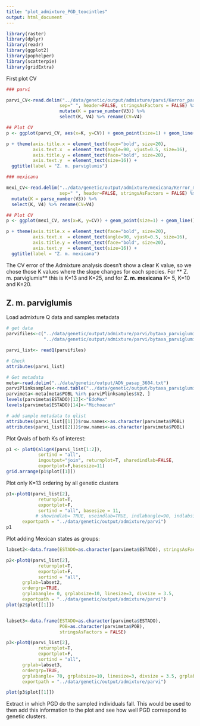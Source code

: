 ```yaml
---
title: "plot_admixture_PGD_teocintles"
output: html_document
---
```


```r
library(raster)
library(dplyr)
library(readr)
library(ggplot2)
library(pophelper)
library(scatterpie)
library(gridExtra)
```

First plot CV 
```r
### parvi

parvi_CV<-read.delim("../data/genetic/output/admixture/parvi/Kerror_parviglumis.txt", 
                    sep=" ", header=FALSE, stringsAsFactors = FALSE) %>%
                    mutate(K = parse_number(V3)) %>% 
                    select(K, V4) %>% rename(CV=V4)

## Plot CV
p <- ggplot(parvi_CV, aes(x=K, y=CV)) + geom_point(size=1) + geom_line()  

p + theme(axis.title.x = element_text(face="bold", size=20),
          axis.text.x  = element_text(angle=90, vjust=0.5, size=16),
          axis.title.y = element_text(face="bold", size=20),
          axis.text.y  = element_text(size=16)) +
  ggtitle(label = "Z. m. parviglumis")

### mexicana

mexi_CV<-read.delim("../data/genetic/output/admixture/mexicana/Kerror_mexicana.txt", 
                    sep=" ", header=FALSE, stringsAsFactors = FALSE) %>%
  mutate(K = parse_number(V3)) %>% 
  select(K, V4) %>% rename(CV=V4)

## Plot CV
p <- ggplot(mexi_CV, aes(x=K, y=CV)) + geom_point(size=1) + geom_line()  

p + theme(axis.title.x = element_text(face="bold", size=20),
          axis.text.x  = element_text(angle=90, vjust=0.5, size=16),
          axis.title.y = element_text(face="bold", size=20),
          axis.text.y  = element_text(size=16)) +
  ggtitle(label = "Z. m. mexicana")

```


The CV error of the Admixture analysis doesn't show a clear K value, so we chose those K values where the slope changes for each species. For ** Z. m. parviglumis** this is K=13 and K=25, and for **Z. m. mexicana** K= 5, K=10 and K=20.


## Z. m. parviglumis

Load admixture Q data and samples metadata

```r
# get data
parvifiles<-c("../data/genetic/output/admixture/parvi/bytaxa_parviglumis.25.Q",
              "../data/genetic/output/admixture/parvi/bytaxa_parviglumis.13.Q")

parvi_list<- readQ(parvifiles)

# Check
attributes(parvi_list)

# Get metadata
meta<-read.delim("../data/genetic/output/ADN_pasap_3604.txt")
parviPlinksamples<-read.table("../data/genetic/output/bytaxa_parviglumis.fam")
parvimeta<-meta[meta$POBL %in% parviPlinksamples$V2, ]
levels(parvimeta$ESTADO)[13]<-"EdoMex"
levels(parvimeta$ESTADO)[14]<-"Michoacan"

# add sample metadata to qlist
attributes(parvi_list[[1]])$row.names<-as.character(parvimeta$POBL)
attributes(parvi_list[[2]])$row.names<-as.character(parvimeta$POBL)

```

Plot Qvals of both Ks of interest:

```r

p1 <- plotQ(alignK(parvi_list[1:2]),
            sortind = "all",
            imgoutput="join", returnplot=T, sharedindlab=FALSE,
            exportplot=F,basesize=11)
grid.arrange(p1$plot[[1]])

```

Plot only K=13 ordering by all genetic clusters

```r
p1<-plotQ(parvi_list[2],
            returnplot=T,
            exportplot=F,
            sortind = "all", basesize = 11,
           # showindlab= TRUE, useindlab=TRUE, indlabangle=90, indlabsize=0.1,
      exportpath = "../data/genetic/output/admixture/parvi")
p1

```

Plot adding Mexican states as groups:

```r
labset2<-data.frame(ESTADO=as.character(parvimeta$ESTADO), stringsAsFactors = FALSE)

p2<-plotQ(parvi_list[2],
            returnplot=T,
            exportplot=F,
            sortind = "all",
      grplab=labset2, 
      ordergrp=TRUE, 
      grplabangle= 0, grplabsize=10, linesize=3, divsize = 3.5,
      exportpath = "../data/genetic/output/admixture/parvi")
plot(p2$plot[[1]])



```


```r
labset3<-data.frame(ESTADO=as.character(parvimeta$ESTADO), 
                    POB=as.character(parvimeta$POB),
                    stringsAsFactors = FALSE)

p3<-plotQ(parvi_list[2],
            returnplot=T,
            exportplot=F,
            sortind = "all",
      grplab=labset3, 
      ordergrp=TRUE, 
      grplabangle= 70, grplabsize=10, linesize=3, divsize = 3.5, grplabheight=0.2, grplabpos=.5,
      exportpath = "../data/genetic/output/admixture/parvi")

plot(p3$plot[[1]])
```


Extract in which PGD do the sampled individuals fall. This would be used to then add this information to the plot and see how well PGD correspond to genetic clusters.


